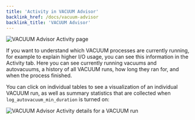 ```yaml
---
title: 'Activity in VACUUM Advisor'
backlink_href: /docs/vacuum-advisor
backlink_title: 'VACUUM Advisor'
---
```


![VACUUM Advisor Activity page](activity.png)

If you want to understand which VACUUM processes are currently running, for example to explain higher I/O usage,
you can see this information in the Activity tab. Here you can see currently running vacuums and autovacuums,
a history of all VACUUM runs, how long they ran for, and when the process finished.

You can click on individual tables to see a visualization of an individual VACUUM run, as well as summary
statistics that are collected when `log_autovacuum_min_duration` is turned on:

![VACUUM Advisor Activity details for a VACUUM run](activity_detail.png)
